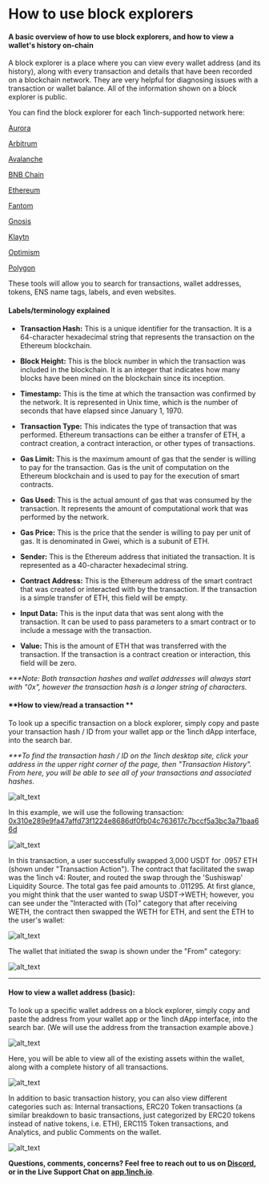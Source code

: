 # How to use block explorers

#### A basic overview of how to use block explorers, and how to view a wallet's history on-chain

A block explorer is a place where you can view every wallet address (and its history), along with every transaction and details that have been recorded on a blockchain network. They are very helpful for diagnosing issues with a transaction or wallet balance. All of the information shown on a block explorer is public.

You can find the block explorer for each 1inch-supported network here:

[Aurora](https://aurorascan.dev/)

[Arbitrum](https://arbiscan.io/)

[Avalanche](https://subnets.avax.network/)

[BNB Chain](https://bscscan.com/)

[Ethereum](https://etherscan.io/)

[Fantom](https://ftmscan.com/)

[Gnosis](https://blockscout.com/xdai/mainnet/)

[Klaytn](https://scope.klaytn.com/)

[Optimism](https://optimistic.etherscan.io/)

[Polygon](https://polygonscan.com/)

These tools will allow you to search for transactions, wallet addresses, tokens, ENS name tags, labels, and even websites.


#### **Labels/terminology explained**

* **Transaction Hash:** This is a unique identifier for the transaction. It is a 64-character hexadecimal string that represents the transaction on the Ethereum blockchain.

* **Block Height:** This is the block number in which the transaction was included in the blockchain. It is an integer that indicates how many blocks have been mined on the blockchain since its inception.

* **Timestamp:** This is the time at which the transaction was confirmed by the network. It is represented in Unix time, which is the number of seconds that have elapsed since January 1, 1970.

* **Transaction Type:** This indicates the type of transaction that was performed. Ethereum transactions can be either a transfer of ETH, a contract creation, a contract interaction, or other types of transactions.

* **Gas Limit:** This is the maximum amount of gas that the sender is willing to pay for the transaction. Gas is the unit of computation on the Ethereum blockchain and is used to pay for the execution of smart contracts.

* **Gas Used:** This is the actual amount of gas that was consumed by the transaction. It represents the amount of computational work that was performed by the network.

* **Gas Price:** This is the price that the sender is willing to pay per unit of gas. It is denominated in Gwei, which is a subunit of ETH.

* **Sender:** This is the Ethereum address that initiated the transaction. It is represented as a 40-character hexadecimal string.

* **Contract Address:** This is the Ethereum address of the smart contract that was created or interacted with by the transaction. If the transaction is a simple transfer of ETH, this field will be empty.

* **Input Data:** This is the input data that was sent along with the transaction. It can be used to pass parameters to a smart contract or to include a message with the transaction.

* **Value:** This is the amount of ETH that was transferred with the transaction. If the transaction is a contract creation or interaction, this field will be zero.

_***Note: Both transaction hashes and wallet addresses will always start with "0x", however the transaction hash is a longer string of characters._


#### **How to view/read a transaction **

To look up a specific transaction on a block explorer, simply copy and paste your transaction hash / ID from your wallet app or the 1inch dApp interface, into the search bar.

_***To find the transaction hash / ID on the 1inch desktop site, click your address in the upper right corner of the page, then "Transaction History". From here, you will be able to see all of your transactions and associated hashes._


![alt_text](./assets/1.png "image_tooltip")


In this example, we will use the following transaction:[ 0x310e289e9fa47affd73f1224e8686df0fb04c763617c7bccf5a3bc3a71baa66d](https://etherscan.io/tx/0x310e289e9fa47affd73f1224e8686df0fb04c763617c7bccf5a3bc3a71baa66d)



![alt_text](./assets/2.png "image_tooltip")


In this transaction, a user successfully swapped 3,000 USDT for .0957 ETH (shown under "Transaction Action"). The contract that facilitated the swap was the 1inch v4: Router, and routed the swap through the 'Sushiswap' Liquidity Source. The total gas fee paid amounts to .011295. At first glance, you might think that the user wanted to swap USDT->WETH; however, you can see under the "Interacted with (To)" category that after receiving WETH, the contract then swapped the WETH for ETH, and sent the ETH to the user's wallet:



![alt_text](./assets/3.png "image_tooltip")


The wallet that initiated the swap is shown under the "From" category:



![alt_text](./assets/4.png "image_tooltip")



---


#### **How to view a wallet address (basic):**

To look up a specific wallet address on a block explorer, simply copy and paste the address from your wallet app or the 1inch dApp interface, into the search bar. (We will use the address from the transaction example above.)



![alt_text](./assets/5.png "image_tooltip")


Here, you will be able to view all of the existing assets within the wallet, along with a complete history of all transactions.



![alt_text](./assets/6.png "image_tooltip")


In addition to basic transaction history, you can also view different categories such as: Internal transactions, ERC20 Token transactions (a similar breakdown to basic transactions, just categorized by ERC20 tokens instead of native tokens, i.e. ETH), ERC115 Token transactions, and Analytics, and public Comments on the wallet.



![alt_text](./assets/7.png "image_tooltip")


**Questions, comments, concerns? Feel free to reach out to us on [Discord](https://discord.com/invite/1inch), or in the Live Support Chat on [app.1inch.io](https://app.1inch.io/)**.
